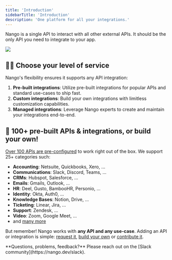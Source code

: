 ```yaml
---
title: 'Introduction'
sidebarTitle: 'Introduction'
description: 'One platform for all your integrations.'
---
```


Nango is a single API to interact with all other external APIs. It should be the only API you need to integrate to your app. 

<Frame caption="One API, many integrations.">
  <img src="/images/overview.png" />
</Frame>

## 👨‍✈️ Choose your level of service

Nango's flexibility ensures it supports any API integration:

1. **Pre-built integrations**: Utilize pre-built integrations for popular APIs and standard use-cases to ship fast.
2. **Custom integrations**: Build your own integrations with limitless customization capabilities.
3. **Managed integrations**: Leverage Nango experts to create and maintain your integrations end-to-end.

## 🔌 100+ pre-built APIs & integrations, or build your own!

[Over 100 APIs are pre-configured](https://nango.dev/integrations) to work right out of the box. We support 25+ categories such:
- **Accounting**: Netsuite, Quickbooks, Xero, ...
- **Communications**: Slack, Discord, Teams, ...
- **CRMs**: Hubspot, Salesforce, ...
- **Emails**: Gmails, Outlook, ...
- **HR**: Deel, Gusto, BambooHR, Personio, ...
- **Identity**: Okta, Auth0, ...
- **Knowledge Bases**: Notion, Drive, ...
- **Ticketing**: Linear, Jira, ...
- **Support**: Zendesk, ...
- **Video**: Zoom, Google Meet, ...
- and [many more](/integrations)

But remember! Nango works with **any API and any use-case**. Adding an API or integration is simple: [request it](https://nango.dev/request), [build your own](/guides/custom) or [contribute it](/contribute).

<Info>
**Questions, problems, feedback?** Please reach out on the [Slack community](https://nango.dev/slack).
</Info>